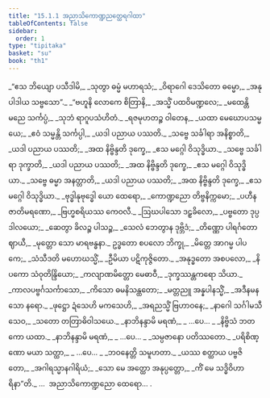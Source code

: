 ```yaml
---
title: "15.1.1 အညာသိကောဏ္ဍညတ္ထေရဂါထာ"
tableOfContents: false
sidebar:
  order: 1
type: "tipitaka"
basket: "su"
book: "th1"
---
```



<DynamicBreadcrumb />

<Division number="673" book="th1">

<Paragraph number="1004" type="verses" book="th1">
_“ဧသ ဘိယျော ပသီဒါမိ,_  
_သုတွာ ဓမ္မံ မဟာရသံ;_  
_ဝိရာဂေါ ဒေသိတော ဓမ္မော,_  
_အနုပါဒါယ သဗ္ဗသော”._  

</Paragraph>

</Division>
<Division number="674" book="th1">

<Paragraph number="1005" type="verses" book="th1">
_“ဗဟူနိ လောကေ စိတြာနိ,_  
_အသ္မိံ ပထဝိမဏ္ဍလေ;_  
_မထေန္တိ မညေ သင်္ကပ္ပံ,_  
_သုဘံ ရာဂူပသံဟိတံ._  

</Paragraph>

</Division>
<Division number="675" book="th1">

<Paragraph number="1006" type="verses" book="th1">
_ရဇမုဟတဉ္စ ဝါတေန,_  
_ယထာ မေဃောပသမ္မယေ;_  
_ဧဝံ သမ္မန္တိ သင်္ကပ္ပါ,_  
_ယဒါ ပညာယ ပဿတိ._  

</Paragraph>

</Division>
<Division number="676" book="th1">

<Paragraph number="1007" type="verses" book="th1">
_သဗ္ဗေ သင်္ခါရာ အနိစ္စာတိ,_  
_ယဒါ ပညာယ ပဿတိ;_  
_အထ နိဗ္ဗိန္ဒတိ ဒုက္ခေ,_  
_ဧသ မဂ္ဂေါ ဝိသုဒ္ဓိယာ._  

</Paragraph>

</Division>
<Division number="677" book="th1">

<Paragraph number="1008" type="verses" book="th1">
_သဗ္ဗေ သင်္ခါရာ ဒုက္ခာတိ,_  
_ယဒါ ပညာယ ပဿတိ;_  
_အထ နိဗ္ဗိန္ဒတိ ဒုက္ခေ,_  
_ဧသ မဂ္ဂေါ ဝိသုဒ္ဓိယာ._  

</Paragraph>

</Division>
<Division number="678" book="th1">

<Paragraph number="1009" type="verses" book="th1">
_သဗ္ဗေ ဓမ္မာ အနတ္တာတိ,_  
_ယဒါ ပညာယ ပဿတိ;_  
_အထ နိဗ္ဗိန္ဒတိ ဒုက္ခေ,_  
_ဧသ မဂ္ဂေါ ဝိသုဒ္ဓိယာ._  

</Paragraph>

</Division>
<Division number="679" book="th1">

<Paragraph number="1010" type="verses" book="th1">
_ဗုဒ္ဓါနုဗုဒ္ဓေါ ယော ထေရော,_  
_ကောဏ္ဍညော တိဗ္ဗနိက္ကမော;_  
_ပဟီနဇာတိမရဏော,_  
_ဗြဟ္မစရိယဿ ကေဝလီ._  

</Paragraph>

</Division>
<Division number="680" book="th1">

<Paragraph number="1011" type="verses" book="th1">
_ဩဃပါသော ဒဠှခိလော,_  
_ပဗ္ဗတော ဒုပ္ပဒါလယော;_  
_ဆေတွာ ခိလဉ္စ ပါသဉ္စ,_  
_သေလံ ဘေတွာန ဒုဗ္ဘိဒံ;_  
_တိဏ္ဏော ပါရင်္ဂတော ဈာယီ,_  
_မုတ္တော သော မာရဗန္ဓနာ._  

</Paragraph>

</Division>
<Division number="681" book="th1">

<Paragraph number="1012" type="verses" book="th1">
ဥဒ္ဓတော စပလော ဘိက္ခု,_  
_မိတ္တေ အာဂမ္မ ပါပကေ;_  
_သံသီဒတိ မဟောဃသ္မိံ,_  
_ဦမိယာ ပဋိကုဇ္ဇိတော._  

</Paragraph>

</Division>
<Division number="682" book="th1">

<Paragraph number="1013" type="verses" book="th1">
_အနုဒ္ဓတော အစပလော,_  
_နိပကော သံဝုတိန္ဒြိယော;_  
_ကလျာဏမိတ္တော မေဓာဝီ,_  
_ဒုက္ခဿန္တကရော သိယာ._  

</Paragraph>

</Division>
<Division number="683" book="th1">

<Paragraph number="1014" type="verses" book="th1">
_ကာလပဗ္ဗင်္ဂသင်္ကာသော,_  
_ကိသော ဓမနိသန္ထတော;_  
_မတ္တညူ အန္နပါနသ္မိံ,_  
_အဒီနမနသော နရော._  

</Paragraph>

</Division>
<Division number="684" book="th1">

<Paragraph number="1015" type="verses" book="th1">
_ဖုဋ္ဌော ဍံသေဟိ မကသေဟိ,_  
_အရညသ္မိံ ဗြဟာဝနေ;_  
_နာဂေါ သင်္ဂါမသီသေဝ,_  
_သတော တတြာဓိဝါသယေ._  

</Paragraph>

</Division>
<Division number="685" book="th1">

<Paragraph number="1016" type="verses" book="th1">
_နာဘိနန္ဒာမိ မရဏံ,_  
_ …ပေ… _  
_နိဗ္ဗိသံ ဘတကော ယထာ._  

</Paragraph>

</Division>
<Division number="686" book="th1">

<Paragraph number="1017" type="verses" book="th1">
_နာဘိနန္ဒာမိ မရဏံ,_  
_ …ပေ… _  
_သမ္ပဇာနော ပတိဿတော._  

</Paragraph>

</Division>
<Division number="687" book="th1">

<Paragraph number="1018" type="verses" book="th1">
_ပရိစိဏ္ဏော မယာ သတ္ထာ,_  
_ …ပေ… _  
_ဘဝနေတ္တိ သမူဟတာ._  

</Paragraph>

</Division>
<Division number="688" book="th1">

<Paragraph number="1019" type="verses" book="th1">
_ယဿ စတ္ထာယ ပဗ္ဗဇိတော,_  
_အဂါရသ္မာနဂါရိယံ;_  
_သော မေ အတ္ထော အနုပ္ပတ္တော,_  
_ကိံ မေ သဒ္ဓိဝိဟာရိနာ”တိ._  


</Paragraph>
</Division>

<Paragraph number="1020" type="center" book="th1">
…  အညာသိကောဏ္ဍညော ထေရော… .
</Paragraph>